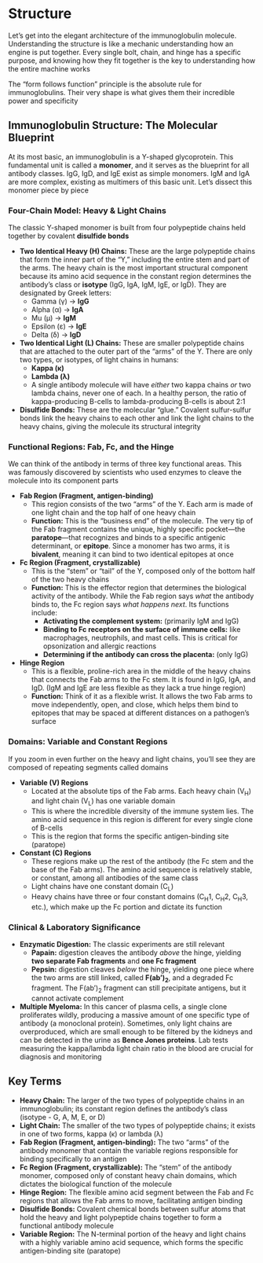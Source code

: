# Structure {-}

Let's get into the elegant architecture of the immunoglobulin molecule. Understanding the structure is like a mechanic understanding how an engine is put together. Every single bolt, chain, and hinge has a specific purpose, and knowing how they fit together is the key to understanding how the entire machine works

The "form follows function" principle is the absolute rule for immunoglobulins. Their very shape is what gives them their incredible power and specificity

## **Immunoglobulin Structure: The Molecular Blueprint** {-}

At its most basic, an immunoglobulin is a Y-shaped glycoprotein. This fundamental unit is called a **monomer**, and it serves as the blueprint for all antibody classes. IgG, IgD, and IgE exist as simple monomers. IgM and IgA are more complex, existing as multimers of this basic unit. Let's dissect this monomer piece by piece

### **Four-Chain Model: Heavy & Light Chains** {-}

The classic Y-shaped monomer is built from four polypeptide chains held together by covalent **disulfide bonds**

*   **Two Identical Heavy (H) Chains:** These are the large polypeptide chains that form the inner part of the "Y," including the entire stem and part of the arms. The heavy chain is the most important structural component because its amino acid sequence in the constant region determines the antibody's class or **isotype** (IgG, IgA, IgM, IgE, or IgD). They are designated by Greek letters:
    *   Gamma (γ) → **IgG**
    *   Alpha (α) → **IgA**
    *   Mu (μ) → **IgM**
    *   Epsilon (ε) → **IgE**
    *   Delta (δ) → **IgD**

*   **Two Identical Light (L) Chains:** These are smaller polypeptide chains that are attached to the outer part of the "arms" of the Y. There are only two types, or isotypes, of light chains in humans:
    *   **Kappa (κ)**
    *   **Lambda (λ)**
    *   A single antibody molecule will have *either* two kappa chains *or* two lambda chains, never one of each. In a healthy person, the ratio of kappa-producing B-cells to lambda-producing B-cells is about 2:1

*   **Disulfide Bonds:** These are the molecular "glue." Covalent sulfur-sulfur bonds link the heavy chains to each other and link the light chains to the heavy chains, giving the molecule its structural integrity

### **Functional Regions: Fab, Fc, and the Hinge** {-}

We can think of the antibody in terms of three key functional areas. This was famously discovered by scientists who used enzymes to cleave the molecule into its component parts

*   **Fab Region (Fragment, antigen-binding)**
    *   This region consists of the two "arms" of the Y. Each arm is made of one light chain and the top half of one heavy chain
    *   **Function:** This is the "business end" of the molecule. The very tip of the Fab fragment contains the unique, highly specific pocket—the **paratope**—that recognizes and binds to a specific antigenic determinant, or **epitope**. Since a monomer has two arms, it is **bivalent**, meaning it can bind to two identical epitopes at once

*   **Fc Region (Fragment, crystallizable)**
    *   This is the "stem" or "tail" of the Y, composed only of the bottom half of the two heavy chains
    *   **Function:** This is the effector region that determines the biological activity of the antibody. While the Fab region says *what* the antibody binds to, the Fc region says *what happens next*. Its functions include:
        *   **Activating the complement system:** (primarily IgM and IgG)
        *   **Binding to Fc receptors on the surface of immune cells:** like macrophages, neutrophils, and mast cells. This is critical for opsonization and allergic reactions
        *   **Determining if the antibody can cross the placenta:** (only IgG)

*   **Hinge Region**
    *   This is a flexible, proline-rich area in the middle of the heavy chains that connects the Fab arms to the Fc stem. It is found in IgG, IgA, and IgD. (IgM and IgE are less flexible as they lack a true hinge region)
    *   **Function:** Think of it as a flexible wrist. It allows the two Fab arms to move independently, open, and close, which helps them bind to epitopes that may be spaced at different distances on a pathogen's surface

### **Domains: Variable and Constant Regions** {-}

If you zoom in even further on the heavy and light chains, you'll see they are composed of repeating segments called domains

*   **Variable (V) Regions**
    *   Located at the absolute tips of the Fab arms. Each heavy chain (V<sub>H</sub>) and light chain (V<sub>L</sub>) has one variable domain
    *   This is where the incredible diversity of the immune system lies. The amino acid sequence in this region is different for every single clone of B-cells
    *   This is the region that forms the specific antigen-binding site (paratope)

*   **Constant (C) Regions**
    *   These regions make up the rest of the antibody (the Fc stem and the base of the Fab arms). The amino acid sequence is relatively stable, or constant, among all antibodies of the same class
    *   Light chains have one constant domain (C<sub>L</sub>)
    *   Heavy chains have three or four constant domains (C<sub>H</sub>1, C<sub>H</sub>2, C<sub>H</sub>3, etc.), which make up the Fc portion and dictate its function

### **Clinical & Laboratory Significance** {-}

*   **Enzymatic Digestion:** The classic experiments are still relevant
    *   **Papain:** digestion cleaves the antibody *above* the hinge, yielding **two separate Fab fragments** and **one Fc fragment**
    *   **Pepsin:** digestion cleaves *below* the hinge, yielding one piece where the two arms are still linked, called **F(ab')<sub>2</sub>**, and a degraded Fc fragment. The F(ab')<sub>2</sub> fragment can still precipitate antigens, but it cannot activate complement
*   **Multiple Myeloma:** In this cancer of plasma cells, a single clone proliferates wildly, producing a massive amount of one specific type of antibody (a monoclonal protein). Sometimes, only light chains are overproduced, which are small enough to be filtered by the kidneys and can be detected in the urine as **Bence Jones proteins**. Lab tests measuring the kappa/lambda light chain ratio in the blood are crucial for diagnosis and monitoring

## **Key Terms** {-}

*   **Heavy Chain:** The larger of the two types of polypeptide chains in an immunoglobulin; its constant region defines the antibody's class (isotype - G, A, M, E, or D)
*   **Light Chain:** The smaller of the two types of polypeptide chains; it exists in one of two forms, kappa (κ) or lambda (λ)
*   **Fab Region (Fragment, antigen-binding):** The two "arms" of the antibody monomer that contain the variable regions responsible for binding specifically to an antigen
*   **Fc Region (Fragment, crystallizable):** The "stem" of the antibody monomer, composed only of constant heavy chain domains, which dictates the biological function of the molecule
*   **Hinge Region:** The flexible amino acid segment between the Fab and Fc regions that allows the Fab arms to move, facilitating antigen binding
*   **Disulfide Bonds:** Covalent chemical bonds between sulfur atoms that hold the heavy and light polypeptide chains together to form a functional antibody molecule
*   **Variable Region:** The N-terminal portion of the heavy and light chains with a highly variable amino acid sequence, which forms the specific antigen-binding site (paratope)
